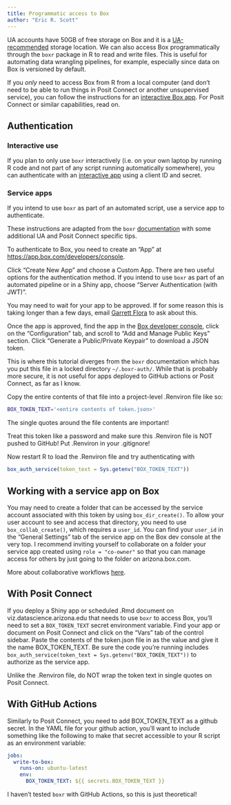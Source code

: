 ```yaml
---
title: Programmatic access to Box
author: "Eric R. Scott"
---
```


UA accounts have 50GB of free storage on Box and it is a [UA-recommended](https://data.library.arizona.edu/data-management/best-practices/storage-back-ups-security) storage location.
We can also access Box programmatically through the `boxr` package in R to read and write files.
This is useful for automating data wrangling pipelines, for example, especially since data on Box is versioned by default.

::: callout-note
If you *only* need to access Box from R from a local computer (and don't need to be able to run things in Posit Connect or another unsupervised service), you can follow the instructions for an [interactive Box app](https://r-box.github.io/boxr/articles/boxr-app-interactive.html).
For Posit Connect or similar capabilities, read on.
:::

## Authentication

### Interactive use

If you plan to only use `boxr` interactively (i.e. on your own laptop by running R code and not part of any script running automatically somewhere), you can authenticate with an [interactive app](https://r-box.github.io/boxr/articles/boxr-app-interactive.html) using a client ID and secret.

### Service apps

If you intend to use `boxr` as part of an automated script, use a service app to authenticate.

::: callout-note
These instructions are adapted from the `boxr` [documentation](https://r-box.github.io/boxr/articles/boxr-app-service.html) with some additional UA and Posit Connect specific tips.
:::

To authenticate to Box, you need to create an "App" at <https://app.box.com/developers/console>.

Click "Create New App" and choose a Custom App.
There are two useful options for the authentication method.
If you intend to use `boxr` as part of an automated pipeline or in a Shiny app, choose "Server Authentication (with JWT)".

You may need to wait for your app to be approved.
If for some reason this is taking longer than a few days, email [Garrett Flora](mailto:gflora@arizona.edu) to ask about this.

Once the app is approved, find the app in the [Box developer console](https://arizona.app.box.com/developers/console), click on the "Configuration" tab, and scroll to "Add and Manage Public Keys" section.
Click "Generate a Public/Private Keypair" to download a JSON token.

::: callout-important
This is where this tutorial diverges from the `boxr` documentation which has you put this file in a locked directory `~/.boxr-auth/`.
While that is probably more secure, it is not useful for apps deployed to GitHub actions or Posit Connect, as far as I know.
:::

Copy the entire contents of that file into a project-level .Renviron file like so:

``` bash
BOX_TOKEN_TEXT='<entire contents of token.json>'
```

::: callout-important
The single quotes around the file contents are important!
:::

::: callout-caution
Treat this token like a password and make sure this .Renviron file is NOT pushed to GitHub!
Put .Renviron in your .gitignore!
:::

Now restart R to load the .Renviron file and try authenticating with

``` r
box_auth_service(token_text = Sys.getenv("BOX_TOKEN_TEXT"))
```

## Working with a service app on Box

You may need to create a folder that can be accessed by the service account associated with this token by using `box_dir_create()`.
To allow your user account to see and access that directory, you need to use `box_collab_create()`, which requires a `user_id`.
You can find your `user_id` in the "General Settings" tab of the service app on the Box dev console at the very top.
I recommend inviting yourself to collaborate on a folder your service app created using `role = "co-owner"` so that you can manage access for others by just going to the folder on arizona.box.com.

More about collaborative workflows [here](https://r-box.github.io/boxr/articles/boxr-app-service.html#collaboration-workflows).

## With Posit Connect

If you deploy a Shiny app or scheduled .Rmd document on viz.datascience.arizona.edu that needs to use `boxr` to access Box, you'll need to set a `BOX_TOKEN_TEXT` secret environment variable.
Find your app or document on Posit Connect and click on the "Vars" tab of the control sidebar.
Paste the contents of the token.json file in as the value and give it the name BOX_TOKEN_TEXT.
Be sure the code you're running includes `box_auth_service(token_text = Sys.getenv("BOX_TOKEN_TEXT"))` to authorize as the service app.

::: callout-important
Unlike the .Renviron file, do NOT wrap the token text in single quotes on Posit Connect.
:::

## With GitHub Actions

Similarly to Posit Connect, you need to add BOX_TOKEN_TEXT as a github secret.
In the YAML file for your github action, you'll want to include something like the following to make that secret accessible to your R script as an environment variable:

``` yaml
jobs:
  write-to-box:
    runs-on: ubuntu-latest
    env:
      BOX_TOKEN_TEXT: ${{ secrets.BOX_TOKEN_TEXT }}
```

::: callout-note
I haven't tested `boxr` with GitHub Actions, so this is just theoretical!
:::
